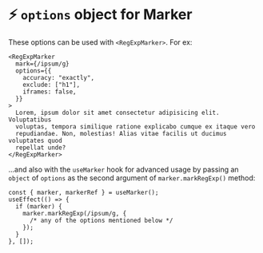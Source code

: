 
<Meta title="Options/RegExpMarker options" />

# ⚡️ `options` object for Marker

These options can be used with `<RegExpMarker>`. For ex:

```tsx
<RegExpMarker
  mark={/ipsum/g}
  options={{
    accuracy: "exactly",
    exclude: ["h1"],
    iframes: false,
  }}
>
  Lorem, ipsum dolor sit amet consectetur adipisicing elit. Voluptatibus
  voluptas, tempora similique ratione explicabo cumque ex itaque vero
  repudiandae. Non, molestias! Alias vitae facilis ut ducimus voluptates quod
  repellat unde?
</RegExpMarker>
```

...and also with the `useMarker` hook for advanced usage by passing an `object` of `options`
as the second argument of `marker.markRegExp()` method:

```tsx
const { marker, markerRef } = useMarker();
useEffect(() => {
  if (marker) {
    marker.markRegExp(/ipsum/g, {
      /* any of the options mentioned below */
    });
  }
}, []);
```

<RegExpMarkerOptions />
